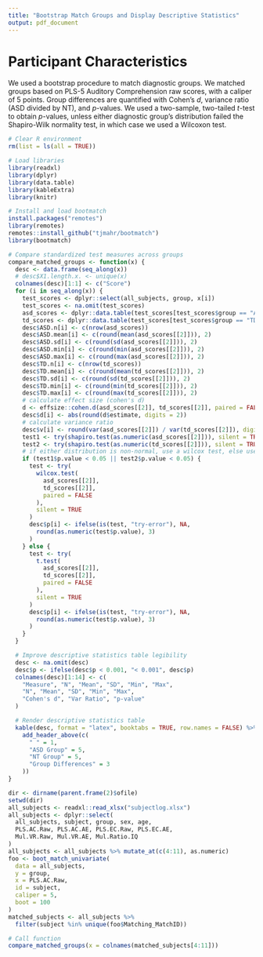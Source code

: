 ```yaml
---
title: "Bootstrap Match Groups and Display Descriptive Statistics"
output: pdf_document
---
```


# Participant Characteristics
We used a bootstrap procedure to match diagnostic groups. We matched groups based on PLS-5 Auditory Comprehension raw scores, with a caliper of 5 points. Group differences are quantified with Cohen's *d*, variance ratio (ASD divided by NT), and *p*-values. We used a two-sample, two-tailed *t*-test to obtain *p*-values, unless either diagnostic group's distribution failed the Shapiro-Wilk normality test, in which case we used a Wilcoxon test.

```r
# Clear R environment
rm(list = ls(all = TRUE))

# Load libraries
library(readxl)
library(dplyr)
library(data.table)
library(kableExtra)
library(knitr)

# Install and load bootmatch
install.packages("remotes")
library(remotes)
remotes::install_github("tjmahr/bootmatch")
library(bootmatch)
```

```r
# Compare standardized test measures across groups
compare_matched_groups <- function(x) {
  desc <- data.frame(seq_along(x))
  # desc$X1.length.x. <- unique(x)
  colnames(desc)[1:1] <- c("Score")
  for (i in seq_along(x)) {
    test_scores <- dplyr::select(all_subjects, group, x[i])
    test_scores <- na.omit(test_scores)
    asd_scores <- dplyr::data.table(test_scores[test_scores$group == "ASD", ])
    td_scores <- dplyr::data.table(test_scores[test_scores$group == "TD", ])
    desc$ASD.n[i] <- c(nrow(asd_scores))
    desc$ASD.mean[i] <- c(round(mean(asd_scores[[2]])), 2)
    desc$ASD.sd[i] <- c(round(sd(asd_scores[[2]])), 2)
    desc$ASD.min[i] <- c(round(min(asd_scores[[2]])), 2)
    desc$ASD.max[i] <- c(round(max(asd_scores[[2]])), 2)
    desc$TD.n[i] <- c(nrow(td_scores))
    desc$TD.mean[i] <- c(round(mean(td_scores[[2]])), 2)
    desc$TD.sd[i] <- c(round(sd(td_scores[[2]])), 2)
    desc$TD.min[i] <- c(round(min(td_scores[[2]])), 2)
    desc$TD.max[i] <- c(round(max(td_scores[[2]])), 2)
    # calculate effect size (cohen's d)
    d <- effsize::cohen.d(asd_scores[[2]], td_scores[[2]], paired = FALSE)
    desc$d[i] <- abs(round(d$estimate, digits = 2))
    # calculate variance ratio
    desc$v[i] <- round(var(asd_scores[[2]]) / var(td_scores[[2]]), digits = 2)
    test1 <- try(shapiro.test(as.numeric(asd_scores[[2]])), silent = TRUE)
    test2 <- try(shapiro.test(as.numeric(td_scores[[2]])), silent = TRUE)
    # if either distribution is non-normal, use a wilcox test, else use a t-test
    if (test1$p.value < 0.05 || test2$p.value < 0.05) {
      test <- try(
        wilcox.test(
          asd_scores[[2]],
          td_scores[[2]],
          paired = FALSE
        ),
        silent = TRUE
      )
      desc$p[i] <- ifelse(is(test, "try-error"), NA,
        round(as.numeric(test$p.value), 3)
      )
    } else {
      test <- try(
        t.test(
          asd_scores[[2]],
          td_scores[[2]],
          paired = FALSE
        ),
        silent = TRUE
      )
      desc$p[i] <- ifelse(is(test, "try-error"), NA,
        round(as.numeric(test$p.value), 3)
      )
    }
  }

  # Improve descriptive statistics table legibility
  desc <- na.omit(desc)
  desc$p <- ifelse(desc$p < 0.001, "< 0.001", desc$p)
  colnames(desc)[1:14] <- c(
    "Measure", "N", "Mean", "SD", "Min", "Max",
    "N", "Mean", "SD", "Min", "Max",
    "Cohen's d", "Var Ratio", "p-value"
  )

  # Render descriptive statistics table
  kable(desc, format = "latex", booktabs = TRUE, row.names = FALSE) %>%
    add_header_above(c(
      " " = 1,
      "ASD Group" = 5,
      "NT Group" = 5,
      "Group Differences" = 3
    ))
}
```

```r
dir <- dirname(parent.frame(2)$ofile)
setwd(dir)
all_subjects <- readxl::read_xlsx("subjectlog.xlsx")
all_subjects <- dplyr::select(
  all_subjects, subject, group, sex, age,
  PLS.AC.Raw, PLS.AC.AE, PLS.EC.Raw, PLS.EC.AE,
  Mul.VR.Raw, Mul.VR.AE, Mul.Ratio.IQ
)
all_subjects <- all_subjects %>% mutate_at(c(4:11), as.numeric)
foo <- boot_match_univariate(
  data = all_subjects,
  y = group,
  x = PLS.AC.Raw,
  id = subject,
  caliper = 5,
  boot = 100
)
matched_subjects <- all_subjects %>%
  filter(subject %in% unique(foo$Matching_MatchID))
```

```r
# Call function
compare_matched_groups(x = colnames(matched_subjects[4:11]))
```